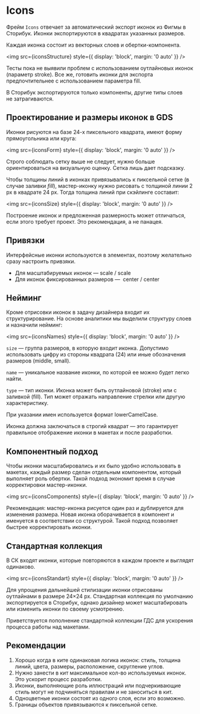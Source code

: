 
<Meta title="Design | Icons" />

# Icons

Фрейм `Icons` отвечает за автоматический экспорт иконок из Фигмы в Сторибук. Иконки экспортируются в квадратах указанных размеров.

Каждая иконка состоит из векторных слоев и обертки-компонента.

<img src={iconsStructure} style={{ display: 'block', margin: '0 auto' }} />

Тесты пока не выявили проблем с использованием оутлайновых иконок (параметр stroke). Все же, готовить иконки для экспорта предпочтительнее с использованием параметра fill.

В Сторибук экспортируются только компоненты, другие типы слоев не затрагиваются.

## Проектирование и размеры иконок в GDS

Иконки рисуются на базе 24-х пиксельного квадрата, имеют форму прямоугольника или круга:

<img src={iconsForm} style={{ display: 'block', margin: '0 auto' }} />

Строго соблюдать сетку выше не следует, нужно больше ориентироваться на визуальную оценку. Сетка лишь дает подсказку.

Чтобы толщины линий в иконках привязывались к пиксельной сетке (в случае заливки _fill_), мастер-иконку нужно рисовать с толщиной линии 2 px в квадрате 24 px. Тогда толщина линий при скэйлинге составит:

<img src={iconsSize} style={{ display: 'block', margin: '0 auto' }} />

Построение иконок и предложенная размерность может отличаться, если этого требует проект. Это рекомендация, а не панацея.

## Привязки

Интерфейсные иконки используются в элементах, поэтому желательно сразу настроить привзяки.

-   Для масштабируемых иконок — scale / scale
-   Для иконок фиксированных размеров —  center / center

## Нейминг

Кроме отрисовки иконок в задачу дизайнера входит их структурирование. На основе аналитики мы выделили структуру слоев и назначили нейминг:

<img src={iconsNames} style={{ display: 'block', margin: '0 auto' }} />

`size` — группа размеров, в которую входит иконка. Допустимо использовать цифру из стороны квадрата (24) или иные обозначения размеров (middle, small).

`name` — уникальное название иконки, по которой ее можно будет легко найти.

`type` — тип иконки. Иконка может быть оутлайновой (stroke) или с заливкой (fill). Тип может отражать направление стрелки или другую характеристику.

При указании имен используется формат lowerCamelCase.

Иконка должна заключаться в строгий квадрат — это гарантирует правильное отображение иконки в макетах и после разработки.

## Компонентный подход

Чтобы иконки масштабировались и их было удобно использовать в макетах, каждый размер сделан отдельным компонентом, который выполняет роль обертки. Такой подход экономит время в случае корректировки мастер-иконки.

<img src={iconsComponents} style={{ display: 'block', margin: '0 auto' }} />

Рекомендация: мастер-иконка рисуется один раз и дублируется для изменения размера. Новая иконка оборачивается в компонент и именуется в соответствии со структурой. Такой подход позволяет быстрее корректировать иконки.

## Стандартная коллекция

В СК входят иконки, которые повторяются в каждом проекте и выглядят одинаково.

<img src={iconsStandart} style={{ display: 'block', margin: '0 auto' }} />

Для упрощения дальнейшей стилизации иконки отрисованы оутлайнами в размере 24×24 px. Стандартная коллекция по умолчанию экспортируется в Сторибук, однако дизайнер может масштабировать или изменить иконки по своему усмотрению.

Приветствуется пополнение стандартной коллекции ГДС для ускорения процесса работы над макетами.

## Рекомендации

1. Хорошо когда в ките одинаковая логика иконок: стиль, толщина линий, цвета, размеры, расположение, скругление углов.
2. Нужно занести в кит максимальное кол-во используемых иконок. Это ускорит процесс разработки.
3. Иконки, выполняющие роль иллюстраций или подчеркивающие стиль могут не подчиняться правилам и не заноситься в кит.
4. Одноцветные иконки состоят из одного слоя, если это возможно.
5. Границы объектов привязываются к пиксельной сетке.
